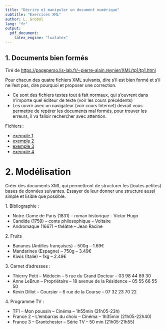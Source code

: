 ```yaml
---
title: "Décrire et manipuler un document numérique"
subtitle: "Exercices XML"
author: L. Grobol
lang: "fr"
output:
  pdf_document:
    latex_engine: "lualatex"
---
```


## 1. Documents bien formés

Tiré de <https://pageperso.lis-lab.fr/~pierre-alain.reynier/XML/tp1/tp1.html>

Pour chacun des quatre fichiers XML suivants, dire s'il est bien formé et s'il ne l'est pas, dire
pourquoi et proposer une correction.

- Ce sont des fichiers textes tout à fait normaux, qui s'ouvrent dans n'importe quel éditeur de
  texte (voir les cours précédents)
- Les ouvrir avec un navigateur (voir cours Internet) devrait vous permettre de repérer les
  documents mal formés, pour trouver les erreurs, il va falloir rechercher avec attention.

Fichiers :

- [exemple 1](samples/simple1.xml)
- [exemple 2](samples/simple2.xml)
- [exemple 3](samples/simple3.xml)
- [exemple 4](samples/simple4.xml)


# 2. Modélisation

Créer des documents XML qui permettront de structurer les (toutes petites) bases de données
suivantes. Essayer de leur donner une structure aussi simple et lisible que possible.

1\. Bibliographie :

- Notre-Dame de Paris (1831) – roman historique - Victor Hugo
- Candide (1759) – conte philosophique – Voltaire
- Andromaque (1667) – théâtre – Jean Racine

2\. Fruits

- Bananes (Antilles françaises) – 500g – 1.69€
- Mandarines (Espagne) – 750g – 3.49€
- Kiwis (Italie) – 1kg – 2.49€

3\. Carnet d’adresses :

- Thierry Petit – Médecin – 5 rue du Grand Docteur – 03 98 44 89 30
- Anne LeBrun – Propriétaire – 18 avenue de la Résidence – 05 55 66 55 50
- Kevin Dillot – Coursier – 6 rue de la Course – 07 32 23 70 22

4\. Programme TV :

- TF1 – Mon poussin – Cinéma – 1h55min (21h05-23h)
- France 2 – L’embarras du choix – Cinéma – 1h35min (21h05-22h40)
- France 3 – Grantchester – Série TV – 50 min (21h05-21h55)